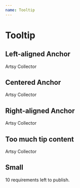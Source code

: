 ```yaml
---
name: Tooltip
---
```



# Tooltip

## Left-aligned Anchor

<Playground>
  <Box textAlign="center" my={100}>
    <Tooltip content="We have verified that this collector has an Artsy account. Collector’s name will be revealed when the order is confirmed.">
      <Sans>Artsy Collector</Sans>
    </Tooltip>
  </Box>
</Playground>

## Centered Anchor

<Playground>
  <Box textAlign="center" my={100}>
    <Tooltip content="We have verified that this collector has an Artsy account. Collector’s name will be revealed when the order is confirmed.">
      <Sans>Artsy Collector</Sans>
    </Tooltip>
  </Box>
</Playground>

## Right-aligned Anchor

<Playground>
  <Box textAlign="center" my={100}>
    <Tooltip content="We have verified that this collector has an Artsy account. Collector’s name will be revealed when the order is confirmed.">
      <Sans>Artsy Collector</Sans>
    </Tooltip>
  </Box>
</Playground>

## Too much tip content

<Playground>
  <Box mt={200}>
    <Tooltip content="We have verified that this collector has an Artsy account. Collector’s name will be revealed when the order is confirmed. We have verified that this collector has an Artsy account. Collector’s name will be revealed when the order is confirmed. We have verified that this collector has an Artsy account. Collector’s name will be revealed when the order is confirmed.">
      <Sans>Artsy Collector</Sans>
    </Tooltip>
  </Box>
</Playground>

## Small

<Playground>
  <Box mt={20}>
    <Tooltip small content="Missing: title, price and 8 more">
      <Sans>10 requirements left to publish.</Sans>
    </Tooltip>
  </Box>
</Playground>
